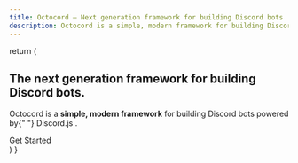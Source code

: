 ```yaml
---
title: Octocord – Next generation framework for building Discord bots
description: Octocord is a simple, modern framework for building Discord bots powered by Discord.js.
---
```



  return (
    <section className="text-center py-40 px-4">
      <h1 className="text-5xl max-w-xl lg:text-7xl lg:max-w-4xl xl:text-8xl xl:max-w-6xl mx-auto font-bold mb-8">
        The next generation framework for building
        <br/><span className="text-indigo-600 dark:text-indigo-400">Discord bots</span>.
      </h1>
      <p className="text-xl max-w-lg lg:text-3xl lg:max-w-3xl text-gray-700 dark:text-gray-400 mb-8 mx-auto">
        Octocord is a <strong className="font-medium">simple, modern framework</strong> for building Discord bots powered by{" "}
        <Link 
          href="https://discord.js.org/"
          target="_blank"
          rel="noopener noreferrer"
          className="font-medium text-indigo-600 dark:text-indigo-400 hover:underline"
        >
          Discord.js
        </Link>.
      </p>
      <Link
        href="/docs"
        className="inline-flex items-center text-lg px-7 rounded-xl py-3 font-semibold bg-indigo-600 hover:bg-indigo-900 text-white dark:hover:bg-indigo-500 dark:bg-indigo-400 dark:text-black"
      >
        <span className="mr-2">
          Get Started
        </span>
        <ArrowLongRightIcon className="h-6 w-6" />
      </Link>
    </section>
  )
}

<main className="min-h-screen">
  <Hero />
</main>
